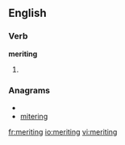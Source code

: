 
==English==

===Verb===
'''meriting'''

# {{present participle of|[[merit]]}}

===Anagrams===
* {{alphagram|egiimnrt}}
* [[mitering#English|mitering]]

[[fr:meriting]]
[[io:meriting]]
[[vi:meriting]]